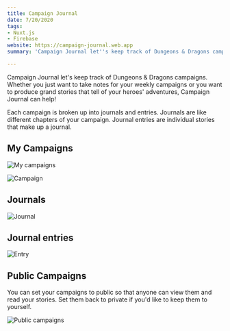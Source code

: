 ```yaml
---
title: Campaign Journal
date: 7/20/2020
tags:
- Nuxt.js
- Firebase
website: https://campaign-journal.web.app
summary: 'Campaign Journal let''s keep track of Dungeons & Dragons campaigns. '

---
```

Campaign Journal let's keep track of Dungeons & Dragons campaigns. Whether you just want to take notes for your weekly campaigns or you want to produce grand stories that tell of your heroes' adventures, Campaign Journal can help!

Each campaign is broken up into journals and entries. Journals are like different chapters of your campaign. Journal entries are individual stories that make up a journal.

## My Campaigns

![My campaigns](../uploads/my-campaigns.png)

![Campaign](../uploads/campaign.png)

## Journals

![Journal](../uploads/journal.png)

## Journal entries

![Entry](../uploads/entry.png)

## Public Campaigns

You can set your campaigns to public so that anyone can view them and read your stories. Set them back to private if you'd like to keep them to yourself.

![Public campaigns](../uploads/public-campaigns.png)